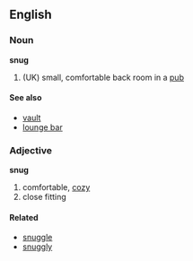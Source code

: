 ==English==
===Noun===
'''snug'''
#(UK) small, comfortable back room in a [[pub]]

====See also====
*[[vault]]
*[[lounge bar]]

===Adjective===
'''snug'''
#comfortable, [[cozy]]
#close fitting

====Related====
*[[snuggle]]
*[[snuggly]]